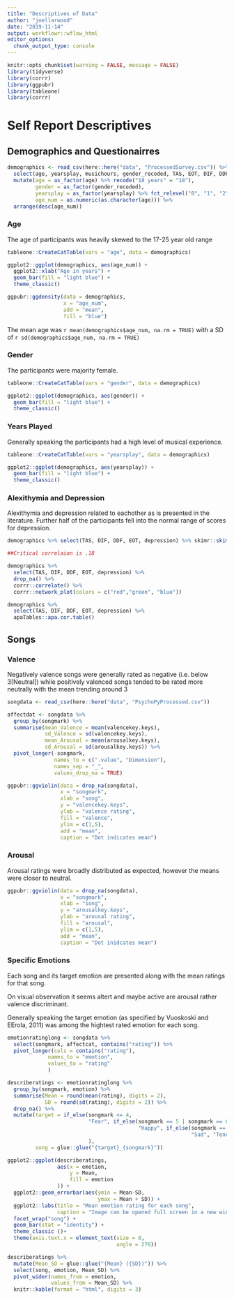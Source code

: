 ```yaml
---
title: "Descriptives of Data"
author: "joellarwood"
date: "2019-11-14"
output: workflowr::wflow_html
editor_options:
  chunk_output_type: console
---
```


```r
knitr::opts_chunk$set(warning = FALSE, message = FALSE)
library(tidyverse)
library(corrr)
library(ggpubr)
library(tableone)
library(corrr)
```

# Self Report Descriptives 

## Demographics and Questionairres 

```r
demographics <- read_csv(here::here("data", "ProcessedSurvey.csv")) %>% 
  select(age, yearsplay, musichours, gender_recoded, TAS, EOT, DIF, DDF, depression) %>% 
  mutate(age = as_factor(age) %>% recode("18 years" = "18"), 
         gender = as_factor(gender_recoded), 
         yearsplay = as_factor(yearsplay) %>% fct_relevel("0", "1", "2", "3", "4", "5", "5+"), 
         age_num = as.numeric(as.character(age))) %>% 
  arrange(desc(age_num))
```

### Age 

The age of participants was heavily skewed to the 17-25 year old range
```r
tableone::CreateCatTable(vars = "age", data = demographics)

ggplot2::ggplot(demographics, aes(age_num)) +
  ggplot2::xlab("Age in years") +
  geom_bar(fill = "light blue") + 
  theme_classic() 

ggpubr::ggdensity(data = demographics, 
                  x = "age_num", 
                  add = "mean", 
                  fill = "blue") 

```

The mean age was `r mean(demographics$age_num, na.rm = TRUE)` with a SD of `r sd(demographics$age_num, na.rm = TRUE)`

### Gender

The participants were majority female. 
```r

tableone::CreateCatTable(vars = "gender", data = demographics)

ggplot2::ggplot(demographics, aes(gender)) + 
  geom_bar(fill = "light blue") + 
  theme_classic()

```


### Years Played

Generally speaking the participants had a high level of musical experience. 
```r
tableone::CreateCatTable(vars = "yearsplay", data = demographics)

ggplot2::ggplot(demographics, aes(yearsplay)) + 
  geom_bar(fill = "light blue") + 
  theme_classic()
```

### Alexithymia and Depression

Alexithymia and depression related to eachother as is presented in the literature. Further half of the participants  fell into the normal range of scores for depression. 

```r
demographics %>% select(TAS, DIF, DDF, EOT, depression) %>% skimr::skim()

##Critical correlaion is .18

demographics %>% 
  select(TAS, DIF, DDF, EOT, depression) %>% 
  drop_na() %>% 
  corrr::correlate() %>% 
  corrr::network_plot(colors = c("red","green", "blue"))

demographics %>% 
  select(TAS, DIF, DDF, EOT, depression) %>% 
  apaTables::apa.cor.table()
```

## Songs 
### Valence

Negatively valence songs were generally rated as negative (i.e. below 3[Neutral]) while positively valenced songs tended to be rated more neutrally with the mean trending around 3
```r

songdata <- read_csv(here::here("data", "PsychoPyProcessed.csv"))

```

```r

affectdat <- songdata %>% 
  group_by(songmark) %>% 
  summarise(mean_Valence = mean(valencekey.keys), 
            sd_Valence = sd(valencekey.keys), 
            mean_Arousal = mean(arousalkey.keys), 
            sd_Arousal = sd(arousalkey.keys)) %>% 
  pivot_longer(-songmark, 
               names_to = c(".value", "Dimension"), 
               names_sep = "_", 
               values_drop_na = TRUE)

ggpubr::ggviolin(data = drop_na(songdata), 
                 x = "songmark",
                 xlab = "song",
                 y = "valencekey.keys", 
                 ylab = "valence rating",
                 fill = "valence",
                 ylim = c(1,5), 
                 add = "mean", 
                 caption = "Dot indicates mean")
```
### Arousal
Arousal ratings were broadly distributed as expected, however the means were closer to neutral. 
```r
ggpubr::ggviolin(data = drop_na(songdata), 
                 x = "songmark",
                 xlab = "song",
                 y = "arousalkey.keys", 
                 ylab = "arousal rating",
                 fill = "arousal",
                 ylim = c(1,5), 
                 add = "mean", 
                 caption = "Dot inidcates mean")
```


### Specific Emotions 

Each song and its target emotion are presented along with the mean ratings for that song. 

On visual observation it seems altert and maybe active are arousal rather valence discriminant. 

Generally speaking the target emotion (as specified by Vuoskoski and EErola, 2011) was among the hightest rated emotion for each song. 

```r
emotionratinglong <- songdata %>% 
  select(songmark, affectcat, contains("rating")) %>% 
  pivot_longer(cols = contains("rating"), 
             names_to = "emotion", 
             values_to = "rating"
             )

describeratings <- emotionratinglong %>% 
  group_by(songmark, emotion) %>% 
  summarise(Mean = round(mean(rating), digits = 2), 
            SD = round(sd(rating), digits = 2)) %>% 
  drop_na() %>% 
  mutate(target = if_else(songmark <= 4, 
                          "Fear", if_else(songmark == 5 | songmark == 6 | songmark == 7 | songmark == 8, 
                                          "Happy", if_else(songmark == 9 | songmark == 10 | songmark == 11 | songmark == 12,
                                                           "Sad", "Tender"))
                          ), 
         song = glue::glue("{target}_{songmark}")) 

ggplot2::ggplot(describeratings, 
                aes(x = emotion, 
                    y = Mean, 
                    fill = emotion
                )) +
  ggplot2::geom_errorbar(aes(ymin = Mean-SD, 
                             ymax = Mean + SD)) +
  ggplot2::labs(title = "Mean emotion rating for each song", 
                caption = "Image can be opened full screen in a new window by") +
  facet_wrap("song") +
  geom_bar(stat = "identity") +
  theme_classic ()+
  theme(axis.text.x = element_text(size = 8, 
                                   angle = 270))

describeratings %>% 
  mutate(Mean_SD = glue::glue("{Mean} ({SD})")) %>% 
  select(song, emotion, Mean_SD) %>% 
  pivot_wider(names_from = emotion, 
              values_from = Mean_SD) %>% 
  knitr::kable(format = "html", digits = 3)
```

